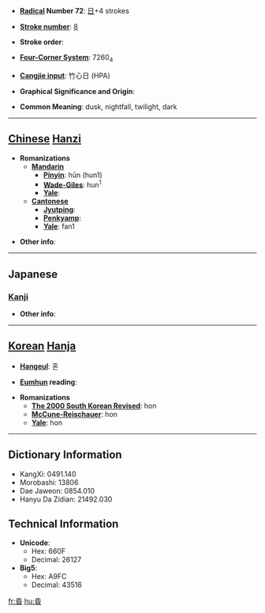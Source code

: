 * '''[[Wiktionary:Chinese radical index| Radical]] Number 72''': [[Wiktionary:Chinese radical index 日|日]]+4 strokes

* '''[[Wiktionary:Chinese total strokes index|Stroke number]]''': [[Wiktionary:Chinese total strokes index 8|8]]

* '''Stroke order''': 

* '''[[Wiktionary:Chinese four corner index|Four-Corner System]]''': 7260<sub>4</sub>

* '''[[Wiktionary:Chinese Cangjie index|Cangjie input]]''': 竹心日 (HPA)

* '''Graphical Significance and Origin''': 

* '''Common Meaning''': dusk, nightfall, twilight, dark

----

== [[Chinese]] [[Hanzi]] ==

* '''Romanizations'''
** '''[[Mandarin]]'''
*** '''[[Pinyin]]''': hūn (hun1)
*** '''[[Wade-Giles]]''': hun<sup>1</sup>
*** '''[[Yale]]''': 
** '''[[Cantonese]]'''
*** '''[[Jyutping]]''':
*** '''[[Penkyamp]]''': 
*** '''[[Yale]]''': fan1

* '''Other info''': 

----

==Japanese==
===[[Kanji]]===
{{kanji|on readings=[[こん]] (kon)|kun readings=[[くらい]] (kurai)}}

* '''Other info''':  

----

== [[Korean]] [[Hanja]] ==

* '''[[Hangeul]]''': 혼

* '''[[Eumhun]] reading''': 

* '''Romanizations'''
** '''[[The 2000 South Korean Revised Romanization|The 2000 South Korean Revised]]''': hon
** '''[[McCune-Reischauer]]''': hon
** '''[[Yale]]''': hon

----

== Dictionary Information ==

* KangXi: 0491.140
* Morobashi: 13806
* Dae Jaweon: 0854.010
* Hanyu Da Zidian: 21492.030

== Technical Information ==

* '''Unicode''':
** Hex: 660F
** Decimal: 26127
* '''Big5''':
** Hex: A9FC
** Decimal: 43516

[[fr:昏]]
[[hu:昏]]